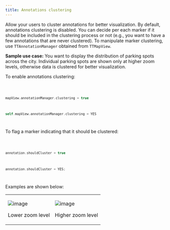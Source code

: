 ```yaml
---
title: Annotations clustering
---
```


Allow your users to cluster annotations for better visualization. By default, annotations clustering
is disabled. You can decide per each marker if it should be included in the clustering process or
not (e.g., you want to have a few annotations that are never clustered). To manipulate marker
clustering, use `TTAnnotationManager` obtained from `TTMapView`.

**Sample use case:** You want to display the distribution of parking spots across the city.
Individual parking spots are shown only at higher zoom levels, otherwise data is clustered for
better visualization.

To enable annotations clustering:

<Code>

```swift
mapView.annotationManager.clustering = true
```

```objectivec
self.mapView.annotationManager.clustering = YES
```

</Code>

To flag a marker indicating that it should be clustered:

<Code>

```swift
annotation.shouldCluster = true
```

```objectivec
annotation.shouldCluster = YES;
```

</Code>

Examples are shown below:

<table>
  <tbody>
    <tr>
      <td>
        <ContentWrapper maxWidth="350px" objectFit="contain">
          <p>
            <img src="../images/annotations_clustering_1.png" alt="image" />
          </p>
        </ContentWrapper>
        <p>Lower zoom level</p>
      </td>
      <td>
        <ContentWrapper maxWidth="350px" objectFit="contain">
          <p>
            <img src="../images/annotations_clustering_2.png" alt="image" />
          </p>
        </ContentWrapper>
        <p>Higher zoom level</p>
      </td>
    </tr>
  </tbody>
</table>